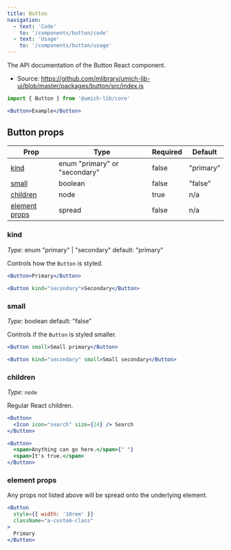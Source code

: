 ```yaml
---
title: Button
navigation:
  - text: 'Code'
    to: '/components/button/code'
  - text: 'Usage'
    to: '/components/button/usage'
---
```



<Text lede>The API documentation of the Button React component.</Text>

- Source: https://github.com/mlibrary/umich-lib-ui/blob/master/packages/button/src/index.js

```js
import { Button } from '@umich-lib/core'
```

```jsx live=true
<Button>Example</Button>
```

## Button props

|Prop|Type|Required|Default|
|----|----|--------|-------|
|[kind](#kind)|enum "primary" or "secondary"|false|"primary"|
|[small](#small)|boolean|false|"false"|
|[children](#children)|node|true|n/a|
|[element props](#element-props)|spread|false|n/a|

### kind

*Type*: enum "primary" | "secondary" default: "primary"

Controls how the `Button` is styled.

```jsx live=true
<Button>Primary</Button>
```

```jsx live=true
<Button kind="secondary">Secondary</Button>
```

### small

*Type*: boolean default: "false"

Controls if the `Button` is styled smaller.

```jsx live=true
<Button small>Small primary</Button>
```

```jsx live=true
<Button kind="secondary" small>Small secondary</Button>
```

### children

*Type*: `node`

Regular React children.

```jsx live=true
<Button>
  <Icon icon="search" size={24} /> Search
</Button>
```

```jsx live=true
<Button>
  <span>Anything can go here.</span>{" "}
  <span>It's true.</span>
</Button>
```

### element props

Any props not listed above will be spread onto the underlying element.

```jsx live=true
<Button
  style={{ width: '10rem' }}
  className="a-custom-class"
>
  Primary
</Button>
```